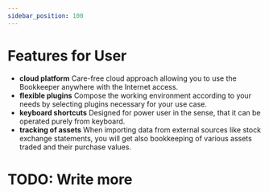 ```yaml
---
sidebar_position: 100
---
```

# Features for User

* **cloud platform** Care-free cloud approach allowing you to use the Bookkeeper anywhere with the Internet access.
* **flexible plugins** Compose the working environment according to your needs by selecting plugins necessary for your use case.
* **keyboard shortcuts** Designed for power user in the sense, that it can be operated purely from keyboard.
* **tracking of assets** When importing data from external sources like stock exchange statements, you will get also
  bookkeeping of various assets traded and their purchase values.

# TODO: Write more
